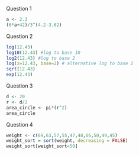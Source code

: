 Question 1
```{r}
a <- 2.3
(6*a+42)/3^(4.2-3.62)
```
Question 2
```{r}
log(12.43)
log10(12.43) #log to base 10
log2(12.43) #log to base 2
log(x=12.43, base=2) # alternative log to base 2
sqrt(12.43)
exp(12.43)
```
Question 3
```{r}
d <- 20
r <- d/2
area_circle <- pi*(r^2)
area_circle
```
Question 4
```{r}
weight <- c(69,63,57,55,47,48,66,50,49,45)
weight_sort = sort(weight, decreasing = FALSE)
weight_sort[weight_sort<50]
```


